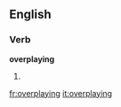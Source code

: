 ==English==

===Verb===
'''overplaying'''

# {{present participle of|[[overplay]]}}

[[fr:overplaying]]
[[it:overplaying]]
